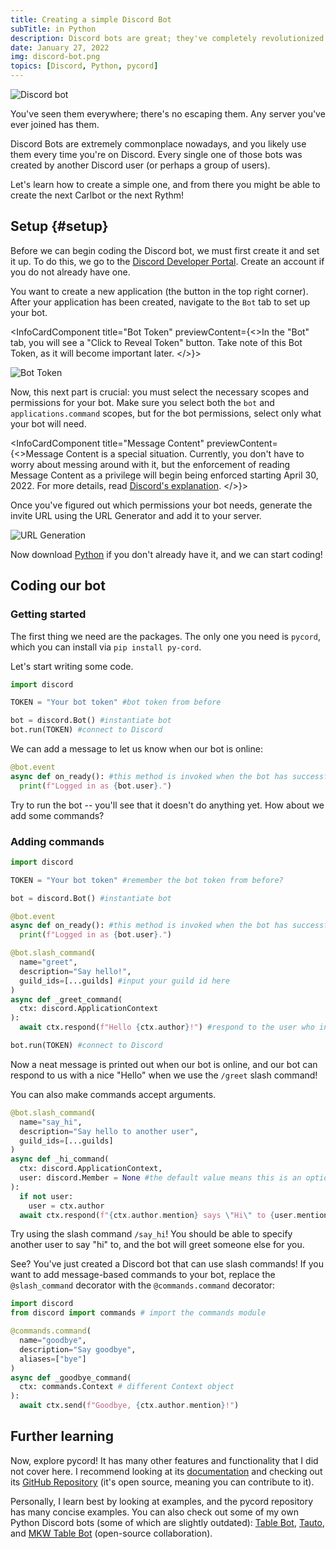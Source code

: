 ```yaml
---
title: Creating a simple Discord Bot
subTitle: in Python
description: Discord bots are great; they've completely revolutionized the way people use Discord. Although it can seem difficult to begin creating one, it's actually quite simple if you know what is necessary and important. 
date: January 27, 2022
img: discord-bot.png
topics: [Discord, Python, pycord]
---
```


![Discord bot](/assets/images/discord-bot.png "Discord bot")

You've seen them everywhere; there's no escaping them. Any server you've ever joined has them. 

Discord Bots are extremely commonplace nowadays, and you likely use them every time you're on Discord. Every single one of those bots was created by another Discord user (or perhaps a group of users). 

Let's learn how to create a simple one, and from there you might be able to create the next Carlbot or the next Rythm!

## Setup {#setup}

Before we can begin coding the Discord bot, we must first create it and set it up. To do this, we go to the <a href='https://discord.com/developers/applications' target='_blank'>Discord Developer Portal</a>. Create an account if you do 
not already have one. 

<!-- ![New application](/assets/images/discord-bot/create-new-app.png "Create new application") -->
You want to create a new application (the button in the top right corner). After your application has been created, navigate to the `Bot` tab to set up your bot.

<InfoCardComponent title="Bot Token" previewContent={<>In the "Bot" tab, you will see a "Click to Reveal Token" button. Take note of this Bot Token, as it will become important later.
</>}>

![Bot Token](/assets/images/discord-bot/bot-token.png "Bot Token")

</InfoCardComponent>


Now, this next part is crucial: you must select the necessary scopes and permissions for your bot. Make sure you select both 
the `bot` and `applications.command` scopes, but for the bot permissions, select only what your bot will need. 

<InfoCardComponent title="Message Content" previewContent={<>Message Content is a special situation. Currently, you don't have to worry about messing around with it, but the enforcement of reading Message Content as a privilege will begin being enforced starting April 30, 2022. For more details, read <a href='https://support.discord.com/hc/en-us/articles/360040720412' target='_blank'>Discord's explanation</a>.
</>}>
</InfoCardComponent>

Once you've figured out which permissions your bot needs, generate the invite URL using the URL Generator and add it to your server.

![URL Generation](/assets/images/discord-bot/url-generator.png "URL Generation")

Now download <a href="https://www.python.org" target="_blank">Python</a> if you don't already have it, and we can start coding!

## Coding our bot

### Getting started

The first thing we need are the packages. The only one you need is `pycord`, which you can install via `pip install py-cord`.

Let's start writing some code.

```python
import discord

TOKEN = "Your bot token" #bot token from before

bot = discord.Bot() #instantiate bot
bot.run(TOKEN) #connect to Discord
```

We can add a message to let us know when our bot is online:

```python
@bot.event
async def on_ready(): #this method is invoked when the bot has successfully connected
  print(f"Logged in as {bot.user}.")
```

Try to run the bot -- you'll see that it doesn't do anything yet. How about we add some commands?

### Adding commands

```python
import discord

TOKEN = "Your bot token" #remember the bot token from before?

bot = discord.Bot() #instantiate bot

@bot.event
async def on_ready(): #this method is invoked when the bot has successfully connected
  print(f"Logged in as {bot.user}.")

@bot.slash_command(
  name="greet",
  description="Say hello!",
  guild_ids=[...guilds] #input your guild id here
)
async def _greet_command(
  ctx: discord.ApplicationContext
):
  await ctx.respond(f"Hello {ctx.author}!") #respond to the user who invoked the command

bot.run(TOKEN) #connect to Discord
```

Now a neat message is printed out when our bot is online, and our bot can respond to us with a nice "Hello" when we use the `/greet` slash command!

You can also make commands accept arguments.

```python
@bot.slash_command(
  name="say_hi",
  description="Say hello to another user",
  guild_ids=[...guilds]
)
async def _hi_command(
  ctx: discord.ApplicationContext,
  user: discord.Member = None #the default value means this is an optional argument
):
  if not user:
    user = ctx.author
  await ctx.respond(f"{ctx.author.mention} says \"Hi\" to {user.mention}")
```

Try using the slash command `/say_hi`! You should be able to specify another user to say "hi" to, and the bot will greet someone else for you. 

See? You've just created a Discord bot that can use slash commands! If you want to add message-based commands to your bot, replace the `@slash_command` decorator with the `@commands.command` decorator:

```python
import discord
from discord import commands # import the commands module

@commands.command(
  name="goodbye",
  description="Say goodbye",
  aliases=["bye"]
)
async def _goodbye_command(
  ctx: commands.Context # different Context object
):
  await ctx.send(f"Goodbye, {ctx.author.mention}!")
```

## Further learning 

Now, explore pycord! It has many other features and functionality that I did not cover here. I recommend looking at its <a href='https://docs.pycord.dev/en/master/' target='_blank'>documentation</a> and checking out its <a href='https://github.com/Pycord-Development/pycord' target='_blank'>GitHub Repository</a> (it's open source, meaning you can contribute to it).

Personally, I learn best by looking at examples, and the pycord repository has many concise examples. You can also check out some of my own Python Discord bots (some of which are slightly outdated): <a href='https://github.com/camelwater/Table-BOT' target='_blank'>Table Bot</a>, <a href='https://github.com/camelwater/Tauto' target='_blank'>Tauto</a>, and <a href='https://github.com/camelwater/MKW-Table-Bot/tree/discord-interactions' target='_blank'>MKW Table Bot</a> (open-source collaboration).
